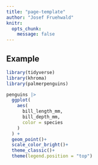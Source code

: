 ```yaml
---
title: "page-template"
author: "Josef Fruehwald"
knitr: 
  opts_chunk: 
    message: false
---
```


## Example

```r
library(tidyverse)
library(khroma)
library(palmerpenguins)
```

```r
penguins |>
  ggplot(
    aes(
      bill_length_mm, 
      bill_depth_mm, 
      color = species
    )
  ) + 
  geom_point()+
  scale_color_bright()+
  theme_classic()+
  theme(legend.position = "top")
```
